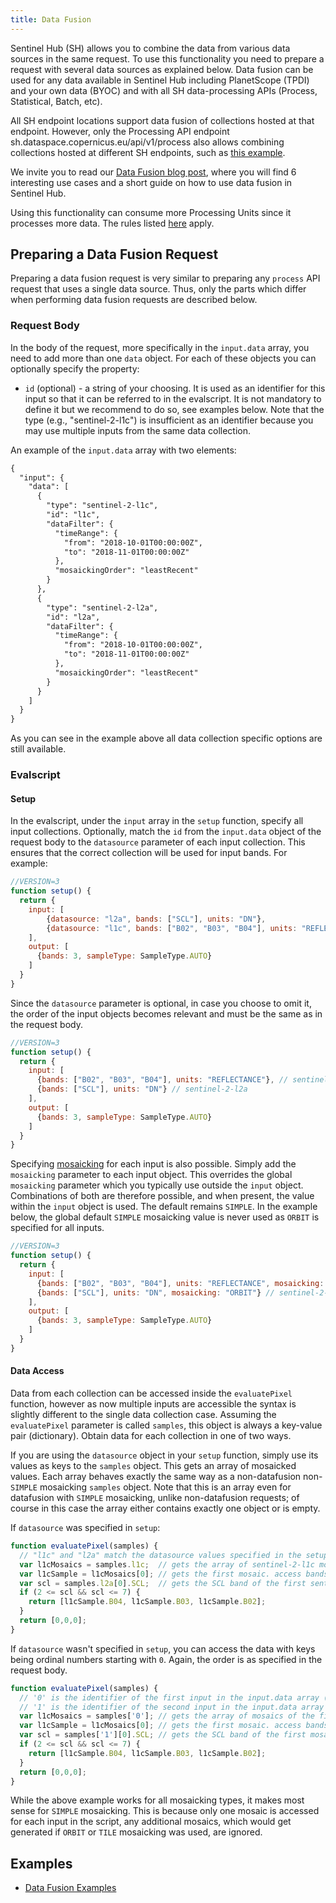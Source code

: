 ```yaml
---
title: Data Fusion
---
```


Sentinel Hub (SH) allows you to combine the data from various data
sources in the same request. To use this functionality you need to
prepare a request with several data sources as explained below. Data
fusion can be used for any data available in Sentinel Hub including
PlanetScope (TPDI) and your own data (BYOC) and with all SH
data-processing APIs (Process, Statistical, Batch, etc).

All SH endpoint locations support data fusion of collections hosted at
that endpoint. However, only the Processing API endpoint
sh.dataspace.copernicus.eu/api/v1/process also allows combining
collections hosted at different SH endpoints, such as [this
example](/APIs/SentinelHub/Process/Examples/DataFusion.qmd#pan-sharpen-landsat-8-with-sentinel-2).

We invite you to read our [Data Fusion blog
post](https://medium.com/sentinel-hub/data-fusion-combine-satellite-datasets-to-unlock-new-possibilities-26356c481169){target="_blank"},
where you will find 6 interesting use cases and a short guide on how to
use data fusion in Sentinel Hub.

::: callout-note
Using this functionality can consume more Processing Units since it
processes more data. The rules listed
[here](/APIs/SentinelHub/Overview/ProcessingUnit.qmd) apply.
:::

## Preparing a Data Fusion Request

Preparing a data fusion request is very similar to preparing any
`process` API request that uses a single data source. Thus, only the
parts which differ when performing data fusion requests are described
below.

### Request Body

In the body of the request, more specifically in the `input.data` array,
you need to add more than one `data` object. For each of these objects
you can optionally specify the property:

-   `id` (optional) - a string of your choosing. It is used as an
    identifier for this input so that it can be referred to in the
    evalscript. It is not mandatory to define it but we recommend to do
    so, see examples below. Note that the type (e.g.,
    \"sentinel-2-l1c\") is insufficient as an identifier because you may
    use multiple inputs from the same data collection.

An example of the `input.data` array with two elements:

``` default
{
  "input": {
    "data": [
      {
        "type": "sentinel-2-l1c",
        "id": "l1c",
        "dataFilter": {
          "timeRange": {
            "from": "2018-10-01T00:00:00Z",
            "to": "2018-11-01T00:00:00Z"
          },
          "mosaickingOrder": "leastRecent"
        }
      },
      {
        "type": "sentinel-2-l2a",
        "id": "l2a",
        "dataFilter": {
          "timeRange": {
            "from": "2018-10-01T00:00:00Z",
            "to": "2018-11-01T00:00:00Z"
          },
          "mosaickingOrder": "leastRecent"
        }
      }
    ]
  }
}
```

As you can see in the example above all data collection specific options
are still available.

### Evalscript

#### Setup

In the evalscript, under the `input` array in the `setup` function,
specify all input collections. Optionally, match the `id` from the
`input.data` object of the request body to the `datasource` parameter of
each input collection. This ensures that the correct collection will be
used for input bands. For example:

``` javascript
//VERSION=3
function setup() {
  return {
    input: [
        {datasource: "l2a", bands: ["SCL"], units: "DN"},
        {datasource: "l1c", bands: ["B02", "B03", "B04"], units: "REFLECTANCE"}
    ],
    output: [
      {bands: 3, sampleType: SampleType.AUTO}
    ]
  }
}
```

Since the `datasource` parameter is optional, in case you choose to omit
it, the order of the input objects becomes relevant and must be the same
as in the request body.

``` javascript
//VERSION=3
function setup() {
  return {
    input: [
      {bands: ["B02", "B03", "B04"], units: "REFLECTANCE"}, // sentinel-2-l1c
      {bands: ["SCL"], units: "DN"} // sentinel-2-l2a
    ],
    output: [
      {bands: 3, sampleType: SampleType.AUTO}
    ]
  }
}
```

Specifying [mosaicking](/APIs/SentinelHub/Evalscript/V3.qmd#mosaicking)
for each input is also possible. Simply add the `mosaicking` parameter
to each input object. This overrides the global `mosaicking` parameter
which you typically use outside the `input` object. Combinations of both
are therefore possible, and when present, the value within the `input`
object is used. The default remains `SIMPLE`. In the example below, the
global default `SIMPLE` mosaicking value is never used as `ORBIT` is
specified for all inputs.

``` javascript
//VERSION=3
function setup() {
  return {
    input: [
      {bands: ["B02", "B03", "B04"], units: "REFLECTANCE", mosaicking: "ORBIT"}, // sentinel-2-l1c
      {bands: ["SCL"], units: "DN", mosaicking: "ORBIT"} // sentinel-2-l2a
    ],
    output: [
      {bands: 3, sampleType: SampleType.AUTO}
    ]
  }
}
```

#### Data Access

Data from each collection can be accessed inside the `evaluatePixel`
function, however as now multiple inputs are accessible the syntax is
slightly different to the single data collection case. Assuming the
`evaluatePixel` parameter is called `samples`, this object is always a
key-value pair (dictionary). Obtain data for each collection in one of
two ways.

If you are using the `datasource` object in your `setup` function,
simply use its values as keys to the `samples` object. This gets an
array of mosaicked values. Each array behaves exactly the same way as a
non-datafusion non-`SIMPLE` mosaicking `samples` object. Note that this
is an array even for datafusion with `SIMPLE` mosaicking, unlike
non-datafusion requests; of course in this case the array either
contains exactly one object or is empty.

If `datasource` was specified in `setup`:

``` javascript
function evaluatePixel(samples) {
  // "l1c" and "l2a" match the datasource values specified in the setup function
  var l1cMosaics = samples.l1c;  // gets the array of sentinel-2-l1c mosaics
  var l1cSample = l1cMosaics[0]; // gets the first mosaic. access bands from this object
  var scl = samples.l2a[0].SCL;  // gets the SCL band of the first sentinel-2-l2a mosaic
  if (2 <= scl && scl <= 7) {
    return [l1cSample.B04, l1cSample.B03, l1cSample.B02];
  }
  return [0,0,0];
}
```

If `datasource` wasn\'t specified in `setup`, you can access the data
with keys being ordinal numbers starting with `0`. Again, the order is
as specified in the request body.

``` javascript
function evaluatePixel(samples) {
  // '0' is the identifier of the first input in the input.data array (sentinel-2-l1c)
  // '1' is the identifier of the second input in the input.data array (sentinel-2-l2a)
  var l1cMosaics = samples['0']; // gets the array of mosaics of the first input (sentinel-2-l1c)
  var l1cSample = l1cMosaics[0]; // gets the first mosaic. access bands from this object
  var scl = samples['1'][0].SCL; // gets the SCL band of the first mosaic of the second input (sentinel-2-l2a)
  if (2 <= scl && scl <= 7) {
    return [l1cSample.B04, l1cSample.B03, l1cSample.B02];
  }
  return [0,0,0];
}
```

::: callout-note
While the above example works for all mosaicking types, it makes most
sense for `SIMPLE` mosaicking. This is because only one mosaic is
accessed for each input in the script, any additional mosaics, which
would get generated if `ORBIT` or `TILE` mosaicking was used, are
ignored.
:::

## Examples

-   [Data Fusion
    Examples](/APIs/SentinelHub/Process/Examples/DataFusion.qmd)
